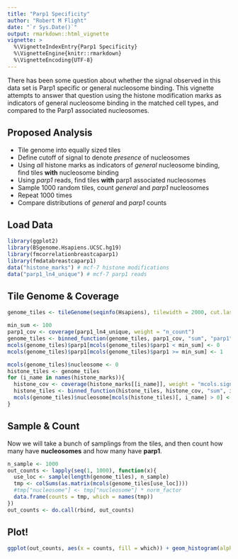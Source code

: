 ```yaml
---
title: "Parp1 Specificity"
author: "Robert M Flight"
date: "`r Sys.Date()`"
output: rmarkdown::html_vignette
vignette: >
  %\VignetteIndexEntry{Parp1 Specificity}
  %\VignetteEngine{knitr::rmarkdown}
  %\VignetteEncoding{UTF-8}
---
```


There has been some question about whether the signal observed in this data set is Parp1 specific or general nucleosome binding. This vignette attempts to answer that question using the histone modification marks as indicators of general nucleosome binding in the matched cell types, and compared to the Parp1 associated nucleosomes.

## Proposed Analysis

* Tile genome into equally sized tiles
* Define cutoff of signal to denote *presence* of nucleosomes
* Using *all* histone marks as indicators of *general* nucleosome binding, find tiles **with** nucleosome binding
* Using *parp1* reads, find tiles **with** parp1 associated nucleosomes
* Sample 1000 random tiles, count *general* and *parp1* nucleosomes
* Repeat 1000 times
* Compare distributions of *general* and *parp1* counts

## Load Data

```r
library(ggplot2)
library(BSgenome.Hsapiens.UCSC.hg19)
library(fmcorrelationbreastcaparp1)
library(fmdatabreastcaparp1)
data("histone_marks") # mcf-7 histone modifications
data("parp1_ln4_unique") # mcf-7 parp1 reads
```

## Tile Genome & Coverage

```r
genome_tiles <- tileGenome(seqinfo(Hsapiens), tilewidth = 2000, cut.last.tile.in.chrom = TRUE)
```

```r
min_sum <- 100
parp1_cov <- coverage(parp1_ln4_unique, weight = "n_count")
genome_tiles <- binned_function(genome_tiles, parp1_cov, "sum", "parp1")
mcols(genome_tiles)$parp1[mcols(genome_tiles)$parp1 < min_sum] <- 0
mcols(genome_tiles)$parp1[mcols(genome_tiles)$parp1 >= min_sum] <- 1
```

```r
mcols(genome_tiles)$nucleosome <- 0
histone_tiles <- genome_tiles
for (i_name in names(histone_marks)){
  histone_cov <- coverage(histone_marks[[i_name]], weight = "mcols.signal")
  histone_tiles <- binned_function(histone_tiles, histone_cov, "sum", i_name)
  mcols(genome_tiles)$nucleosome[mcols(histone_tiles)[, i_name] > 0] <- 1 
}
```

## Sample & Count

Now we will take a bunch of samplings from the tiles, and then count how many have **nucleosomes** and how many have **parp1**.

```r
n_sample <- 1000
out_counts <- lapply(seq(1, 1000), function(x){
  use_loc <- sample(length(genome_tiles), n_sample)
  tmp <- colSums(as.matrix(mcols(genome_tiles[use_loc])))
  #tmp["nucleosome"] <- tmp["nucleosome"] * norm_factor
  data.frame(counts = tmp, which = names(tmp))
})
out_counts <- do.call(rbind, out_counts)
```

## Plot!

```r
ggplot(out_counts, aes(x = counts, fill = which)) + geom_histogram(alpha = 0.8, binwidth = 1, position = "identity")
```

